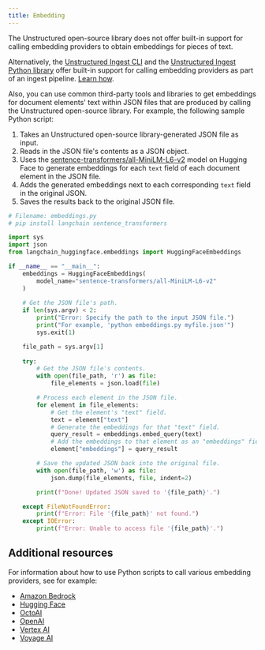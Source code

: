 ```yaml
---
title: Embedding 
---
```


The Unstructured open-source library does not offer built-in support for calling embedding providers to obtain embeddings for pieces of text.

Alternatively, the [Unstructured Ingest CLI](/ingestion/overview#unstructured-ingest-cli) and the [Unstructured Ingest Python library](/ingestion/overview#unstructured-ingest-python-library) 
offer built-in support for calling embedding providers as part of an ingest pipeline. [Learn how](/api-reference/how-to/embedding).

Also, you can use common third-party tools and libraries to get embeddings for document elements' text within JSON files that are 
produced by calling the Unstructured open-source library. For example, the following sample Python script:

1. Takes an Unstructured open-source library-generated JSON file as input.
2. Reads in the JSON file's contents as a JSON object.
2. Uses the [sentence-transformers/all-MiniLM-L6-v2](https://huggingface.co/sentence-transformers/all-MiniLM-L6-v2) 
   model on Hugging Face to generate embeddings for each `text` field of each document element in the JSON file. 
3. Adds the generated embeddings next to each corresponding `text` field in the original JSON.
4. Saves the results back to the original JSON file.

```python Python
# Filename: embeddings.py
# pip install langchain sentence_transformers

import sys
import json
from langchain_huggingface.embeddings import HuggingFaceEmbeddings

if __name__ == "__main__":
    embeddings = HuggingFaceEmbeddings(
        model_name="sentence-transformers/all-MiniLM-L6-v2"
    )
    
    # Get the JSON file's path.
    if len(sys.argv) < 2:
        print("Error: Specify the path to the input JSON file.")
        print("For example, 'python embeddings.py myfile.json'")
        sys.exit(1)

    file_path = sys.argv[1]
    
    try:
        # Get the JSON file's contents.
        with open(file_path, 'r') as file:
            file_elements = json.load(file)

        # Process each element in the JSON file.
        for element in file_elements:
            # Get the element's "text" field.
            text = element["text"]
            # Generate the embeddings for that "text" field.
            query_result = embeddings.embed_query(text)
            # Add the embeddings to that element as an "embeddings" field.
            element["embeddings"] = query_result

        # Save the updated JSON back into the original file.
        with open(file_path, 'w') as file:
            json.dump(file_elements, file, indent=2)

        print(f"Done! Updated JSON saved to '{file_path}'.")

    except FileNotFoundError:
        print(f"Error: File '{file_path}' not found.")
    except IOError:
        print(f"Error: Unable to access file '{file_path}'.")
```

## Additional resources

For information about how to use Python scripts to call various embedding providers, see for example:

- [Amazon Bedrock](https://docs.aws.amazon.com/code-library/latest/ug/python_3_bedrock-runtime_code_examples.html#amazon_titan_text_embeddings)
- [Hugging Face](https://huggingface.co/blog/getting-started-with-embeddings)
- [OctoAI](https://octo.ai/blog/introducing-octoais-embedding-api-to-power-your-rag-needs/)
- [OpenAI](https://platform.openai.com/docs/guides/embeddings)
- [Vertex AI](https://cloud.google.com/vertex-ai/generative-ai/docs/embeddings/get-text-embeddings)
- [Voyage AI](https://docs.voyageai.com/docs/embeddings)